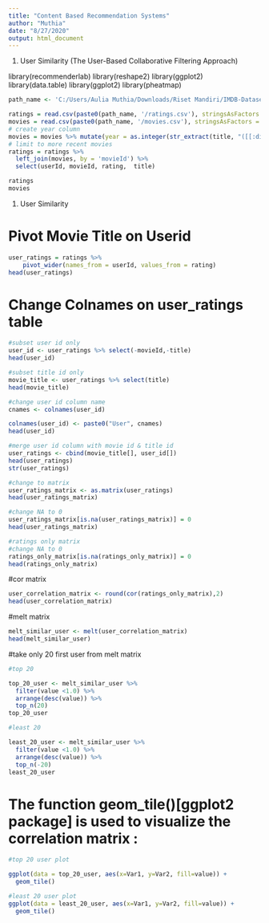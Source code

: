 ---
title: "Content Based Recommendation Systems"
author: "Muthia"
date: "8/27/2020"
output: html_document
---

1. User Similarity (The User-Based Collaborative Filtering Approach) 

  
library(recommenderlab)
library(reshape2)
library(ggplot2)                       
library(data.table)
library(ggplot2)
library(pheatmap)


```{r}
path_name <- 'C:/Users/Aulia Muthia/Downloads/Riset Mandiri/IMDB-Dataset'

ratings = read.csv(paste0(path_name, '/ratings.csv'), stringsAsFactors = FALSE)
movies = read.csv(paste0(path_name, '/movies.csv'), stringsAsFactors = FALSE)
# create year column
movies = movies %>% mutate(year = as.integer(str_extract(title, "([[:digit:]]{4})")))
# limit to more recent movies
ratings = ratings %>% 
  left_join(movies, by = 'movieId') %>%
  select(userId, movieId, rating,  title)

ratings 
movies
```

1. User Similarity

# Pivot Movie Title on Userid
```{r}
user_ratings = ratings %>%
    pivot_wider(names_from = userId, values_from = rating)
head(user_ratings)
```

# Change Colnames on user_ratings table

```{r}
#subset user id only
user_id <- user_ratings %>% select(-movieId,-title)
head(user_id)

#subset title id only
movie_title <- user_ratings %>% select(title)
head(movie_title)

#change user id column name
cnames <- colnames(user_id) 

colnames(user_id) <- paste0("User", cnames)
head(user_id)

#merge user id column with movie id & title id
user_ratings <- cbind(movie_title[], user_id[])
head(user_ratings)
str(user_ratings)

#change to matrix
user_ratings_matrix <- as.matrix(user_ratings)
head(user_ratings_matrix)

#change NA to 0
user_ratings_matrix[is.na(user_ratings_matrix)] = 0
head(user_ratings_matrix)

#ratings only matrix 
#change NA to 0
ratings_only_matrix[is.na(ratings_only_matrix)] = 0
head(ratings_only_matrix)
```

#cor matrix

```{r}
user_correlation_matrix <- round(cor(ratings_only_matrix),2)
head(user_correlation_matrix)
```

#melt matrix

```{r}
melt_similar_user <- melt(user_correlation_matrix)
head(melt_similar_user)
```


#take only 20 first user from melt matrix

```{r}
#top 20

top_20_user <- melt_similar_user %>% 
  filter(value <1.0) %>% 
  arrange(desc(value)) %>% 
  top_n(20)
top_20_user

#least 20

least_20_user <- melt_similar_user %>% 
  filter(value <1.0) %>% 
  arrange(desc(value)) %>% 
  top_n(-20)
least_20_user
```


# The function geom_tile()[ggplot2 package] is used to visualize the correlation matrix :
```{r}
#top 20 user plot

ggplot(data = top_20_user, aes(x=Var1, y=Var2, fill=value)) + 
  geom_tile()

#least 20 user plot
ggplot(data = least_20_user, aes(x=Var1, y=Var2, fill=value)) + 
  geom_tile()
```


